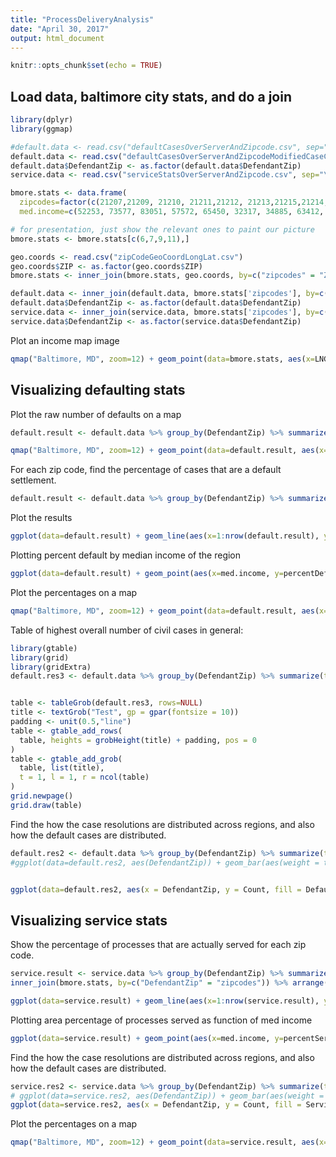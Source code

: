 ```yaml
---
title: "ProcessDeliveryAnalysis"
date: "April 30, 2017"
output: html_document
---
```


```r
knitr::opts_chunk$set(echo = TRUE)
```

## Load data, baltimore city stats, and do a join

```r
library(dplyr)
library(ggmap)

#default.data <- read.csv("defaultCasesOverServerAndZipcode.csv", sep="\t")
default.data <- read.csv("defaultCasesOverServerAndZipcodeModifiedCaseCriteria.csv", sep="\t")
default.data$DefendantZip <- as.factor(default.data$DefendantZip)
service.data <- read.csv("serviceStatsOverServerAndZipcode.csv", sep="\t")

bmore.stats <- data.frame(
  zipcodes=factor(c(21207,21209, 21210, 21211,21212, 21213,21215,21214,21217,21216,21218,21223,21224, 21225,21226,21229,21231,21230 ,21239, 21251,21263,21287,21201,21202,21205)),
  med.income=c(52253, 73577, 83051, 57572, 65450, 32317, 34885, 63412, 27382, 33857, 37959, 26342, 56997, 37992,  65625, 44485, 57071, 67132, 50809, NA, NA, NA, 30853, 31638, 24187))

# for presentation, just show the relevant ones to paint our picture
bmore.stats <- bmore.stats[c(6,7,9,11),]

geo.coords <- read.csv("zipCodeGeoCoordLongLat.csv")
geo.coords$ZIP <- as.factor(geo.coords$ZIP)
bmore.stats <- inner_join(bmore.stats, geo.coords, by=c("zipcodes" = "ZIP"))

default.data <- inner_join(default.data, bmore.stats['zipcodes'], by=c("DefendantZip" = "zipcodes"))
default.data$DefendantZip <- as.factor(default.data$DefendantZip)
service.data <- inner_join(service.data, bmore.stats['zipcodes'], by=c("DefendantZip" = "zipcodes"))
service.data$DefendantZip <- as.factor(service.data$DefendantZip)
```

Plot an income map image
```r
qmap("Baltimore, MD", zoom=12) + geom_point(data=bmore.stats, aes(x=LNG, y=LAT, color=med.income, size=med.income))

```

## Visualizing defaulting stats


Plot the raw number of defaults on a map
```r
default.result <- default.data %>% group_by(DefendantZip) %>% summarize(numberDefaultedCases = sum(numDefaults)) %>% inner_join(bmore.stats, by=c("DefendantZip" = "zipcodes")) %>% arrange(desc(numberDefaultedCases)) %>%  as.data.frame()

qmap("Baltimore, MD", zoom=12) + geom_point(data=default.result, aes(x=LNG, y=LAT, color=numberDefaultedCases, size=numberDefaultedCases))

```



For each zip code, find the percentage of cases that are a default settlement.
```r

default.result <- default.data %>% group_by(DefendantZip) %>% summarize(percentDefault = sum(numDefaults)/sum(totalNumCases)) %>% inner_join(bmore.stats, by=c("DefendantZip" = "zipcodes")) %>% arrange(desc(percentDefault)) %>%  as.data.frame()

```

Plot the results
```r
ggplot(data=default.result) + geom_line(aes(x=1:nrow(default.result), y=percentDefault))
```
Plotting percent default by median income of the region
```r
ggplot(data=default.result) + geom_point(aes(x=med.income, y=percentDefault)) + labs(x="Median Income", y="Percentage of Defaulted Cases")
```

Plot the percentages on a map
```r
qmap("Baltimore, MD", zoom=12) + geom_point(data=default.result, aes(x=LNG, y=LAT, color=percentDefault, size=percentDefault))


```
Table of highest overall number of civil cases in general:
```r
library(gtable)
library(grid)
library(gridExtra)
default.res3 <- default.data %>% group_by(DefendantZip) %>% summarize(totalNumberCases = sum(totalNumCases)) %>% arrange(desc(totalNumberCases))


table <- tableGrob(default.res3, rows=NULL)
title <- textGrob("Test", gp = gpar(fontsize = 10))
padding <- unit(0.5,"line")
table <- gtable_add_rows(
  table, heights = grobHeight(title) + padding, pos = 0
)
table <- gtable_add_grob(
  table, list(title),
  t = 1, l = 1, r = ncol(table)
)
grid.newpage()
grid.draw(table)


```

Find the how the case resolutions are distributed across regions, and also how the default cases are distributed.
```r
default.res2 <- default.data %>% group_by(DefendantZip) %>% summarize(totalNumDefaults = sum(numDefaults), totalNotDefaults = sum(totalNumCases) - sum(numDefaults)) %>% tidyr::gather("DefaultsResult", "Count", 2:3)
#ggplot(data=default.res2, aes(DefendantZip)) + geom_bar(aes(weight = totalNumDefaults)) + labs(x="Zip Code", y="Number of Defaulted Cases")


ggplot(data=default.res2, aes(x = DefendantZip, y = Count, fill = DefaultsResult)) + geom_bar(stat="identity") + scale_fill_discrete(name="Default Case Breakdown",labels=c("Case Not Defaulted", "Case Defaulted"))

```


## Visualizing service stats

Show the percentage of processes that are actually served for each zip code.
```r

service.result <- service.data %>% group_by(DefendantZip) %>% summarize(percentServed = sum(numSV)/sum(totalNumCases)) %>%
inner_join(bmore.stats, by=c("DefendantZip" = "zipcodes")) %>% arrange(percentServed) %>%  as.data.frame()

```

```r
ggplot(data=service.result) + geom_line(aes(x=1:nrow(service.result), y=percentServed))
```

Plotting area percentage of processes served as function of med income
```r
ggplot(data=service.result) + geom_point(aes(x=med.income, y=percentServed)) + labs(x="Median Income", y="Percentage of Processes Served")
```


Find the how the case resolutions are distributed across regions, and also how the default cases are distributed.
```r
service.res2 <- service.data %>% group_by(DefendantZip) %>% summarize(totalNumServed = sum(numSV), totalNotServed = sum(totalNumCases) - sum(numSV)) %>% tidyr::gather("ServiceResult", "Count", 2:3)
# ggplot(data=service.res2, aes(DefendantZip)) + geom_bar(aes(weight = totalNumServed)) + labs(x="Zip Code", y="Number of processes served")
ggplot(data=service.res2, aes(x = DefendantZip, y = Count, fill = ServiceResult)) + geom_bar(stat="identity")
```

Plot the percentages on a map
```r
qmap("Baltimore, MD", zoom=12) + geom_point(data=service.result, aes(x=LNG, y=LAT, color=percentServed, size=percentServed))


```
